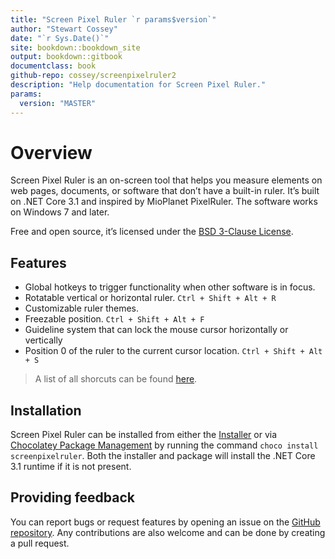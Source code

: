 ```yaml
---
title: "Screen Pixel Ruler `r params$version`"
author: "Stewart Cossey"
date: "`r Sys.Date()`"
site: bookdown::bookdown_site
output: bookdown::gitbook
documentclass: book
github-repo: cossey/screenpixelruler2
description: "Help documentation for Screen Pixel Ruler."
params:
  version: "MASTER"
---
```


# Overview

Screen Pixel Ruler is an on-screen tool that helps you measure elements on web pages, documents, or software that don't have a built-in ruler.
It's built on .NET Core 3.1 and inspired by MioPlanet PixelRuler.
The software works on Windows 7 and later.

Free and open source, it's licensed under the [BSD 3-Clause License](https://opensource.org/licenses/BSD-3-Clause).

## Features

- Global hotkeys to trigger functionality when other software is in focus.
- Rotatable vertical or horizontal ruler. `Ctrl + Shift + Alt + R`
- Customizable ruler themes.
- Freezable position. `Ctrl + Shift + Alt + F`
- Guideline system that can lock the mouse cursor horizontally or vertically
- Position 0 of the ruler to the current cursor location. `Ctrl + Shift + Alt + S`

> A list of all shorcuts can be found [here](\#keyboard).

## Installation

Screen Pixel Ruler can be installed from either the [Installer](https://github.com/Cossey/ScreenPixelRuler2/releases) or via [Chocolatey Package Management](https://chocolatey.org) by running the command `choco install screenpixelruler`.
Both the installer and package will install the .NET Core 3.1 runtime if it is not present.

## Providing feedback

You can report bugs or request features by opening an issue on the [GitHub repository](https://github.com/Cossey/ScreenPixelRuler2).
Any contributions are also welcome and can be done by creating a pull request.